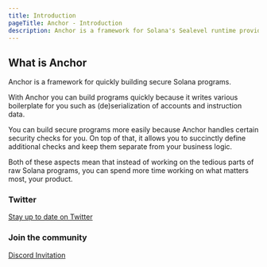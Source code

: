 ```yaml
---
title: Introduction
pageTitle: Anchor - Introduction
description: Anchor is a framework for Solana's Sealevel runtime providing several convenient developer tools for writing smart contracts.
---
```



## What is Anchor

Anchor is a framework for quickly building secure Solana programs.

<div className="grid lg:grid-cols-2 grid-cols-1 gap-4 mt-8">
  <CustomCard
    href="/quickstart"
    title="Quickstart"
    description="Get started with Anchor in 60 seconds on Solana Playground."
  >
  </CustomCard>
  <CustomCard
    href="/getting-started/installation"
    title="Installation"
    description="Install Anchor to start building on your local environment."
  >
  </CustomCard>
  <CustomCard
    href="/core-concepts/solana/solana-account-model"
    title="Solana Basics"
    description="Introduction to core concepts for building on Solana."
  >
  </CustomCard>
  <CustomCard
    href="core-concepts/anchor/program"
    title="Anchor Basics"
    description="Learn to build Solana programs with the Anchor Framework."
  >
  </CustomCard>
</div>


With Anchor you can build programs quickly because it writes various boilerplate for you such as (de)serialization of accounts and instruction data.

You can build secure programs more easily because Anchor handles certain security checks for you. On top of that, it allows you to succinctly define additional checks and keep them separate from your business logic.

Both of these aspects mean that instead of working on the tedious parts of raw Solana programs, you can spend more time working on what matters most, your product.

### Twitter

[Stay up to date on Twitter](https://twitter.com/anchorlang)

### Join the community

[Discord Invitation](https://discord.gg/NHHGSXAnXk)
